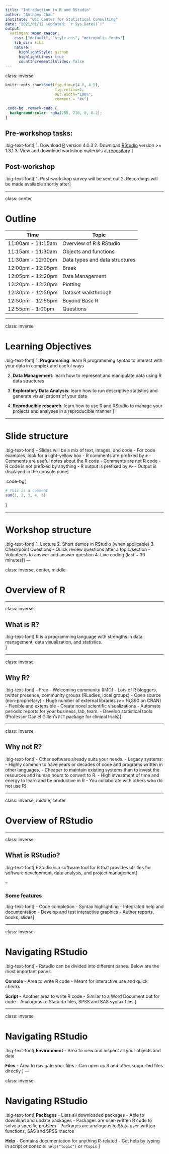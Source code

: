 ```yaml
---
title: "Introduction to R and RStudio"
author: "Anthony Chau"
institute: "UCI Center for Statistical Consulting"
date: "2021/01/12 (updated: `r Sys.Date()`)"
output:
  xaringan::moon_reader:
    css: ["default", "style.css", "metropolis-fonts"]
    lib_dir: libs
    nature:
      highlightStyle: github
      highlightLines: true
      countIncrementalSlides: false
---
```


class: inverse

```r
knitr::opts_chunk$set(fig.dim=c(4.8, 4.5), 
                      fig.retina=2, 
                      out.width="100%",
                      comment = "#>")
```

```css
.code-bg .remark-code {
  background-color: rgba(255, 210, 0, 0.2);
}
```

## Pre-workshop tasks:

.big-text-font[
1. Download [R](https://www.r-project.org/) version 4.0.3
2. Download [RStudio](https://rstudio.com/products/rstudio/download/) version >= 1.3.1
3. View and download workshop materials at [repository](https://github.com/antchau/workshops/tree/master/intro-base-r) 
]

## Post-workshop

.big-text-font[
1. Post-workshop survey will be sent out
2. Recordings will be made available shortly after
]

---

class: center

# Outline

| Time              | Topic                          |
|-------------------|--------------------------------|
| 11:00am - 11:15am | Overview of R & RStudio        |
| 11:15am - 11:30am | Objects and functions          |
| 11:30am - 12:00pm | Data types and data structures |
| 12:00pm - 12:05pm | Break                          |
| 12:05pm - 12:20pm | Data Management                |
| 12:20pm - 12:30pm | Plotting                       |
| 12:30pm - 12:50pm | Dataset walkthrough            |
| 12:50pm - 12:55pm | Beyond Base R                  |
| 12:55pm - 1:00pm  | Questions                      |

---

class: inverse

# Learning Objectives

.big-text-font[
1. **Programming**: learn R programming syntax to interact with your data in complex and useful ways

2. **Data Management**: learn how to represent and manipulate data using R data structures

3. **Exploratory Data Analysis**: learn how to run descriptive statistics and generate visualizations of your data

4. **Reproducible research**: learn how to use R and RStudio to manage your projects and analyses in a reproducible manner
]

---

# Slide structure

.big-text-font[
- Slides will be a mix of text, images, and code
- For code examples, look for a light-yellow box
- R comments are prefixed by `#`
    - Comments are useful notes about the R code
    - Comments are not R code
- R code is not prefixed by anything
- R output is prefixed by `#>`
    - Output is displayed in the console pane
]

.code-bg[
```r
# This is a comment
sum(1, 2, 3, 4, 5)
```
]

---

# Workshop structure

.big-text-font[
1. Lecture
2. Short demos in RStudio (when applicable)
3. Checkpoint Questions
  - Quick review questions after a topic/section 
  - Volunteers to answer and answer question
4. Live coding (last ~ 30 minutes)
]
---

class: inverse, center, middle

# Overview of R

---

class: inverse

## What is R?

.big-text-font[
R is a programming language with strengths in data management, data visualization, and statistics. 	
]

---

class: inverse

## Why R?

.big-text-font[
-	Free
- Welcoming community (IMO)
    - Lots of R bloggers, twitter presence, community groups (RLadies, local groups)
- Open source (non-proprietary)
- Huge number of external libraries (>= 16,890 on CRAN)
- Flexible and extensible
    - Create novel scientific visualizations 
    - Automate periodic reports for your business, lab, team.
    - Develop statistical tools (Professor Daniel Gillen’s `RCT` package for
    clinical trials)
]

---

class: inverse

## Why not R?

.big-text-font[
- Other software already suits your needs.
- Legacy systems:
    - Highly common to have years or decades of code and programs written in other languages. 
    - Cheaper to maintain existing systems than to invest the resources and human hours to convert to R.
- High investment of time and energy to learn and be productive in R
- You collaborate with others who do not use R
]

---

class: inverse, middle, center

# Overview of RStudio

---

class: inverse

## What is RStudio?

.big-text-font[
RStudio is a software tool for R that provides utilities for software development, data analysis, and project management
]

--

### Some features
.big-text-font[
- Code completion
- Syntax highlighting
- Integrated help and documentation 
- Develop and test interactive graphics
- Author reports, books, slides
]

---

class: inverse 

# Navigating RStudio

.big-text-font[
- Rstudio can be divided into different panes. Below are the most important panes.

**Console**
  - Area to write R code
  - Meant for interactive use and quick checks

**Script**
  - Another area to write R code
  - Similar to a Word Document but for code
  - Analogous to Stata do files, SPSS and SAS syntax files
]

---

class: inverse 

# Navigating RStudio

.big-text-font[
**Environment**
  - Area to view and inspect all your objects and data

**Files**
  - Area to navigate your files
  - Can open up R and other supported files directly
]
---

class: inverse

# Navigating RStudio

.big-text-font[
**Packages**
  - Lists all downloaded packages
  - Able to download and update packages
  - Packages are user-written R code to solve a specific problem
  - Packages are analogous to Stata user-written functions, SAS and SPSS macros
  
**Help**
  - Contains documentation for anything R-related
  - Get help by typing in script or console: `help("topic")` or `?topic`
]
